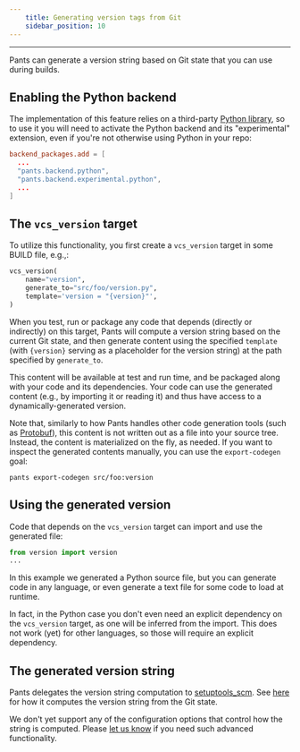 ```yaml
---
    title: Generating version tags from Git
    sidebar_position: 10
---
```


---

Pants can generate a version string based on Git state that you can use during builds.

## Enabling the Python backend

The implementation of this feature relies on a third-party [Python library](https://github.com/pypa/setuptools_scm),
so to use it you will need to activate the Python backend and its "experimental" extension, even if
you're not otherwise using Python in your repo:

```toml title="pants.toml"
backend_packages.add = [
  ...
  "pants.backend.python",
  "pants.backend.experimental.python",
  ...
]
```

## The `vcs_version` target

To utilize this functionality, you first create a `vcs_version` target in some BUILD file, e.g.,:

```python title="src/foo/BUILD"
vcs_version(
    name="version",
    generate_to="src/foo/version.py",
    template='version = "{version}"',
)
```

When you test, run or package any code that depends (directly or indirectly) on this target,
Pants will compute a version string based on the current Git state, and then generate content
using the specified `template` (with `{version}` serving as a placeholder for the version string)
at the path specified by `generate_to`.

This content will be available at test and run time, and be packaged along with your
code and its dependencies. Your code can use the generated content (e.g., by importing
it or reading it) and thus have access to a dynamically-generated version.

Note that, similarly to how Pants handles other code generation tools (such as [Protobuf](../python/integrations/protobuf-and-grpc.mdx)),
this content is not written out as a file into your source tree. Instead, the content is materialized
on the fly, as needed. If you want to inspect the generated contents manually, you can use the
`export-codegen` goal:

```shell
pants export-codegen src/foo:version
```

## Using the generated version

Code that depends on the `vcs_version` target can import and use the generated file:

```python title="src/util.py"
from version import version
...
```

In this example we generated a Python source file, but you can generate code in any language,
or even generate a text file for some code to load at runtime.

In fact, in the Python case you don't even need an explicit dependency on the `vcs_version` target, as
one will be inferred from the import. This does not work (yet) for other languages, so those will
require an explicit dependency.

## The generated version string

Pants delegates the version string computation to [setuptools_scm](https://github.com/pypa/setuptools_scm).
See [here](https://github.com/pypa/setuptools_scm#default-versioning-scheme) for how it computes the version string from the Git state.

We don't yet support any of the configuration options that control how the string is computed. Please
[let us know](/community/getting-help) if you need such advanced functionality.
